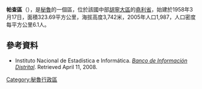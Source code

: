 '''帕查區'''（{{lang-es|Distrito de Paccha}}），是[[秘魯|秘魯]]的一個區，位於該國中部[[胡寧大區|胡寧大區]]的[[堯利省|堯利省]]，始建於1958年3月17日，面積323.69平方公里，海拔高度3,742米，2005年人口1,987，人口密度每平方公里6.1人。

==參考資料==
*{{es icon}} Instituto Nacional de Estadística e Informática. ''[https://web.archive.org/web/20080423164200/http://desa.inei.gob.pe/mapas/bid/ Banco de Información Distrital]''. Retrieved April 11, 2008.

{{Peru-geo-stub}}
[[Category:秘魯行政區|Category:秘魯行政區]]